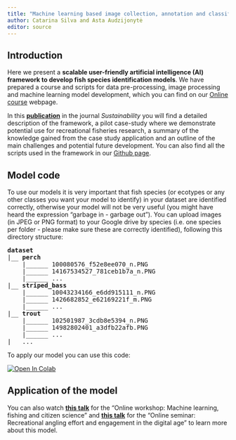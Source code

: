 ```yaml
---
title: "Machine learning based image collection, annotation and classification of fish species"
author: Catarina Silva and Asta Audzijonytė
editor: source
---
```


## Introduction

Here we present a **scalable user-friendly artificial intelligence (AI) framework to develop fish species identification models**. We have prepared a course and scripts for data pre-processing, image processing and machine learning model development, which you can find on our [Online course](https://fishsizeproject.github.io/Course-MLforImageProcessing/) webpage. 

In this [**publication**](https://www.mdpi.com/2071-1050/14/21/14324) in the journal *Sustainability* you will find a detailed description of the framework, a pilot case-study where we demonstrate potential use for recreational fisheries research, a summary of the knowledge gained from the case study application and an outline of the main challenges and potential future development. You can also find all the scripts used in the framework in our [Github page](https://github.com/fishsizeproject/ML-framework-for-image-processing).


## Model code

To use our models it is very important that fish species (or ecotypes or any other classes you want your model to identify) in your dataset are identified correctly, otherwise your model will not be very useful (you might have heard the expression “garbage in - garbage out”). You can upload images (in JPEG or PNG format) to your Google drive by species (i.e. one species per folder - please make sure these are correctly identified), following this directory structure:


<pre>
<b>dataset</b>
|__ <b>perch</b>
    |______ 100080576_f52e8ee070_n.PNG
    |______ 14167534527_781ceb1b7a_n.PNG
    |______ ...
|__ <b>striped_bass</b>
    |______ 10043234166_e6dd915111_n.PNG
    |______ 1426682852_e62169221f_m.PNG
    |______ ...
|__ <b>trout</b>
    |______ 102501987_3cdb8e5394_n.PNG
    |______ 14982802401_a3dfb22afb.PNG
    |______ ...
|__ ...
</pre>



To apply our model you can use this code:

[![Open In Colab](https://colab.research.google.com/assets/colab-badge.svg)](https://colab.research.google.com/drive/1YgIrWWiaex8ObtAbAJOAXlRRGUbElkYj?usp=sharing)


## Application of the model


You can also watch [**this talk**](https://youtu.be/mHw8-tUgCkI?t=1886) for the "Online workshop: Machine learning, fishing and citizen science" and [**this talk**](https://youtu.be/iujl9R3lEaQ?t=5293) for the "Online seminar: Recreational angling effort and engagement in the digital age" to learn more about this model.


